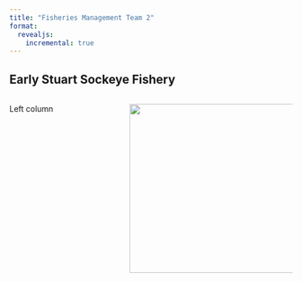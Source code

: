 ```yaml
---
title: "Fisheries Management Team 2"
format:
  revealjs:
    incremental: true  
---
```


## Early Stuart Sockeye Fishery
:::{.incremental}

:::: {.columns}

::: {.column width="40%"}
Left column
:::

::: {.column width="60%"}
![](stuart-lake-system.png){.absolute top=200  width="350" height="300"}
:::

::::

:::

## 